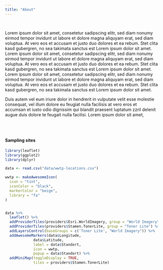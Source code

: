 ```yaml
---
title: "About"
---
```


</br>

<style>
div {
  text-align: justify;
}
</style>

<p>Lorem ipsum dolor sit amet, consetetur sadipscing elitr, sed diam nonumy eirmod tempor invidunt ut labore et dolore magna aliquyam erat, sed diam voluptua. At vero eos et accusam et justo duo dolores et ea rebum. Stet clita kasd gubergren, no sea takimata sanctus est Lorem ipsum dolor sit amet. Lorem ipsum dolor sit amet, consetetur sadipscing elitr, sed diam nonumy eirmod tempor invidunt ut labore et dolore magna aliquyam erat, sed diam voluptua. At vero eos et accusam et justo duo dolores et ea rebum. Stet clita kasd gubergren, no sea takimata sanctus est Lorem ipsum dolor sit amet. Lorem ipsum dolor sit amet, consetetur sadipscing elitr, sed diam nonumy eirmod tempor invidunt ut labore et dolore magna aliquyam erat, sed diam voluptua. At vero eos et accusam et justo duo dolores et ea rebum. Stet clita kasd gubergren, no sea takimata sanctus est Lorem ipsum dolor sit amet.   

Duis autem vel eum iriure dolor in hendrerit in vulputate velit esse molestie consequat, vel illum dolore eu feugiat nulla facilisis at vero eros et accumsan et iusto odio dignissim qui blandit praesent luptatum zzril delenit augue duis dolore te feugait nulla facilisi. Lorem ipsum dolor sit amet,</p>


</br>
</br>

#### Sampling sites
```r
library(leaflet)
library(ggplot2)
library(dplyr)

data <- read.csv("data/wwtp-locations.csv")

wwtp <- makeAwesomeIcon(
  icon = "tint",
  iconColor = "black",
  markerColor = "beige",
  library = "fa"
)


data %>% 
  leaflet() %>% 
  addProviderTiles(providers$Esri.WorldImagery, group = "World Imagery") %>% 
  addProviderTiles(providers$Stamen.TonerLite, group = "Toner Lite") %>% 
  addLayersControl(baseGroups = c('Toner Lite', "World Imagery")) %>% 
  addAwesomeMarkers(data$Longitude,
             data$Latitude, 
             label = data$Standort,
             icon = wwtp, 
             popup = data$Standort) %>% 
  addMiniMap(toggleDisplay = TRUE,
             tiles = providers$Stamen.TonerLite)

```

</br>
</br>
</br>
</br>